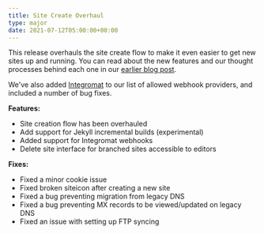 ```yaml
---
title: Site Create Overhaul
type: major
date: 2021-07-12T05:00:00+00:00
---
```

This release overhauls the site create flow to make it even easier to get new sites up and running. You can read about the new features and our thought processes behind each one in our [earlier blog post](https://cloudcannon.com/blog/upgrading-our-build-flow-for-jamstack/).

We've also added [Integromat](https://www.integromat.com/en) to our list of allowed webhook providers, and included a number of bug fixes.

**Features:**

* Site creation flow has been overhauled
* Add support for Jekyll incremental builds (experimental)
* Added support for Integromat webhooks
* Delete site interface for branched sites accessible to editors

**Fixes:**

* Fixed a minor cookie issue
* Fixed broken siteicon after creating a new site
* Fixed a bug preventing migration from legacy DNS
* Fixed a bug preventing MX records to be viewed/updated on legacy DNS
* Fixed an issue with setting up FTP syncing
